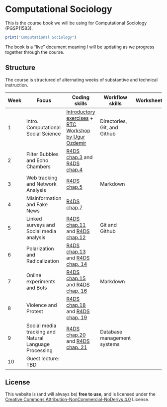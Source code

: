 # Computational Sociology {.unnumbered}

This is the course book we will be using for Computational Sociology (PGSP11583).

```r
print("Computational Sociology")
```

::: {.callout-note appearance="simple"}
The book is a "live" document meaning I will be updating as we progress together through the course.
:::

## Structure

The course is structured of alternating weeks of substantive and technical instruction.

| Week | Focus                                                 | Coding skills                                                                                                                                                         | Workflow skills              | Worksheet |
|------|-------------------------------------------------------|-----------------------------------------------------------------------------------------------------------------------------------------------------------------------|------------------------------|-----------|
| 1    | Intro. Computational Social Science                   | [Introductory exercises](https://cjbarrie.github.io/CS-ED/intror.html) + [RTC Workshop by Ugur Ozdemir](https://research-training-centre.sps.ed.ac.uk/micro-methods/) | Directories, Git, and Github |           |
| 2    | Filter Bubbles and Echo Chambers                      | [R4DS chap.3](https://r4ds.had.co.nz/data-visualisation.html) and [R4DS chap.4](https://r4ds.had.co.nz/workflow-basics.html)                                          |                              |           |
| 3    | Web tracking and Network Analysis                     | [R4DS chap.5](https://r4ds.had.co.nz/transform.html)                                                                                                                  | Markdown                     |           |
| 4    | Misinformation and Fake News                          | [R4DS chap.7](https://r4ds.had.co.nz/exploratory-data-analysis.html)                                                                                                  |                              |           |
| 5    | Linked surveys and Social media analysis              | [R4DS chap.11](https://r4ds.had.co.nz/data-import.html) and [R4DS chap.12](https://r4ds.had.co.nz/tidy-data.html)                                                     | Git and Github               |           |
| 6    | Polarization and Radicalization                       | [R4DS chap.13](https://r4ds.had.co.nz/relational-data.html) and [R4DS chap. 14](https://r4ds.had.co.nz/strings.html)                                                  |                              |           |
| 7    | Online experiments and Bots                           | [R4DS chap.15](https://r4ds.had.co.nz/factors.html) and [R4DS chap. 16](https://r4ds.had.co.nz/dates-and-times.html)                                                  | Markdown                     |           |
| 8    | Violence and Protest                                  | [R4DS chap.18](https://r4ds.had.co.nz/pipes.html) and [R4DS chap. 19](https://r4ds.had.co.nz/functions.html)                                                          |                              |           |
| 9    | Social media tracking and Natural Language Processing | [R4DS chap.20](https://r4ds.had.co.nz/vectors.html) and [R4DS chap. 21](https://r4ds.had.co.nz/iteration.html)                                                        | Database management systems  |           |
| 10   | Guest lecture: TBD                                    |                                                                                                                                                                       |                              |           |

## License

This website is (and will always be) **free to use**, and is licensed under the [Creative Commons Attribution-NonCommercial-NoDerivs 4.0](https://creativecommons.org/licenses/by-nc-nd/4.0/) License.
